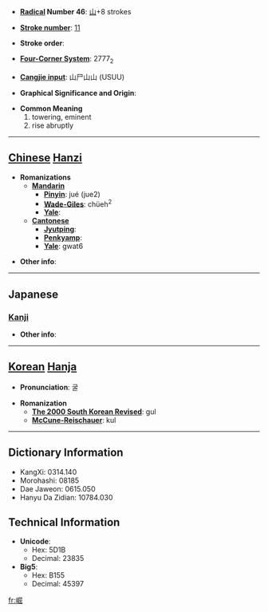 * '''[[Wiktionary:Chinese radical index| Radical]] Number 46''': [[Wiktionary:Chinese radical index 山|山]]+8 strokes

* '''[[Wiktionary:Chinese total strokes index|Stroke number]]''': [[Wiktionary:Chinese total strokes index 11|11]]

* '''Stroke order''': 

* '''[[Wiktionary:Chinese four corner index|Four-Corner System]]''': 2777<sub>2</sub>

* '''[[Wiktionary:Chinese Cangjie index|Cangjie input]]''': 山尸山山 (USUU)

* '''Graphical Significance and Origin''': 

* '''Common Meaning'''
*#towering, eminent
*# rise abruptly


----

== [[Chinese]] [[Hanzi]] ==

* '''Romanizations'''
** '''[[Mandarin]]'''
*** '''[[Pinyin]]''': jué (jue2)
*** '''[[Wade-Giles]]''': chüeh<sup>2</sup>
*** '''[[Yale]]''': 
** '''[[Cantonese]]'''
*** '''[[Jyutping]]''':
*** '''[[Penkyamp]]''': 
*** '''[[Yale]]''': gwat6

* '''Other info''': 

----

==Japanese==
===[[Kanji]]===
{{kanji|on readings=[[くつ]] (kutsu)
|kun readings=[[そばだつ]] (sobadatsu)
}}

* '''Other info''':  

----

== [[Korean]] [[Hanja]] ==

* '''Pronunciation''': 굴

* '''Romanization'''
** '''[[The 2000 South Korean Revised Romanization|The 2000 South Korean Revised]]''': gul
** '''[[McCune-Reischauer]]''': kul

----

== Dictionary Information ==

* KangXi: 0314.140
* Morohashi: 08185
* Dae Jaweon: 0615.050
* Hanyu Da Zidian: 10784.030

== Technical Information ==

* '''Unicode''':
** Hex: 5D1B
** Decimal: 23835
* '''Big5''':
** Hex: B155
** Decimal: 45397

[[fr:崛]]